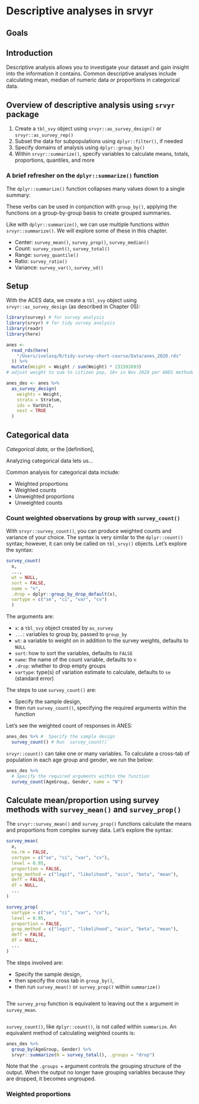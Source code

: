 # Descriptive analyses in srvyr {#c06}

## Goals



## Introduction

Descriptive analysis allows you to investigate your dataset and gain insight into the information it contains. Common descriptive analyses include calculating mean, median of numeric data or proportions in categorical data. <!--TODO: Add more, particularly on how it's on the analyst to pick the right way of doing descriptive analysis based on the data-->
      
## Overview of descriptive analysis using `srvyr` package

1. Create a `tbl_svy` object using `srvyr::as_survey_design()` or `srvyr::as_survey_rep()`
2. Subset the data for subpopulations using `dplyr::filter()`, if needed
3. Specify domains of analysis using `dplyr::group_by()` 
4. Within `srvyr::summarize()`, specify variables to calculate means, totals, proportions, quantiles, and more

### A brief refresher on the `dplyr::summarize()` function

The `dplyr::summarize()` function collapses many values down to a single summary:

<!-- TODO: Add example -->

These verbs can be used in conjunction with `group_by()`, applying the functions on a group-by-group basis to create grouped summaries.

Like with `dplyr::summarize()`, we can use multiple functions within `srvyr::summarize()`. We will explore some of these in this chapter.

* Center: `survey_mean()`, `survey_prop()`, `survey_median()`
* Count: `survey_count()`, `survey_total()`
* Range: `survey_quantile()`
* Ratio: `survey_ratio()`
* Variance: `survey_var()`, `survey_sd()`

## Setup

With the ACES data, we create a `tbl_svy` object using `srvyr::as_survey_design` (as described in Chapter 05):

```r
library(survey) # for survey analysis
library(srvyr) # for tidy survey analysis
library(readr)
library(here)

anes <-
  read_rds(here(
    "/Users/ivelasq/R/tidy-survey-short-course/Data/anes_2020.rds"
  )) %>%
  mutate(Weight = Weight / sum(Weight) * 231592693) 
# adjust weight to sum to citizen pop, 18+ in Nov 2020 per ANES methodology documentation

anes_des <- anes %>%
  as_survey_design(
    weights = Weight,
    strata = Stratum,
    ids = VarUnit,
    nest = TRUE
  )
```
  
## Categorical data

_Categorical data_, or the [definition], 

Analyzing categorical data lets us...

Common analysis for categorical data include:

* Weighted proportions
* Weighted counts
* Unweighted proportions
* Unweighted counts

### Count weighted observations by group with `survey_count()`

With `srvyr::survey_count()`, you can produce weighted counts and variance of your choice. The syntax is very similar to the `dplyr::count()` syntax; however, it can only be called on `tbl_srvy()` objects. Let's explore the syntax:

```r
survey_count(
  x,
  ...,
  wt = NULL,
  sort = FALSE,
  name = "n",
  .drop = dplyr::group_by_drop_default(x),
  vartype = c("se", "ci", "var", "cv")
  )
```

The arguments are:

* `x`: a `tbl_svy` object created by `as_survey`
* `...`: variables to group by, passed to `group_by`
* `wt`: a variable to weight on in addition to the survey weights, defaults to `NULL`
* `sort`: how to sort the variables, defaults to `FALSE`
* `name`: the name of the count variable, defaults to `n`
* `.drop`: whether to drop empty groups
* `vartype`: type(s) of variation estimate to calculate, defaults to `se` (standard error)

The steps to use `survey_count()` are:

* Specify the sample design,
* then run `survey_count()`, specifying the required arguments within the function

Let's see the weighted count of responses in ANES:

```r
anes_des %>% #  Specify the sample design
  survey_count() # Run `survey_count()`
```

`srvyr::count()` can take one or many variables. To calculate a cross-tab of population in each age group and gender, we run the below:

```r
anes_des %>%
  # Specify the required arguments within the function
  survey_count(AgeGroup, Gender, name = "N") 
```

## Calculate mean/proportion using survey methods with `survey_mean()` and `survey_prop()`

The `srvyr::survey_mean()` and `survey_prop()` functions calculate the means and proportions from complex survey data. Let's explore the syntax:

```r
survey_mean(
  x,
  na.rm = FALSE,
  vartype = c("se", "ci", "var", "cv"),
  level = 0.95,
  proportion = FALSE,
  prop_method = c("logit", "likelihood", "asin", "beta", "mean"),
  deff = FALSE,
  df = NULL,
  ...
)

survey_prop(
  vartype = c("se", "ci", "var", "cv"),
  level = 0.95,
  proportion = FALSE,
  prop_method = c("logit", "likelihood", "asin", "beta", "mean"),
  deff = FALSE,
  df = NULL,
  ...
)
```

The steps involved are:

- Specify the sample design,
- then specify the cross tab in `group_by()`,
- then run `survey_mean()` or `survey_prop()` within `summarize()`

```r

```


The `survey_prop` function is equivalent to leaving out the x argument in `survey_mean`.

```r

```


`survey_count()`, like `dplyr::count()`, is not called within `summarize`. An equivalent method of calculating weighted counts is:

```r
anes_des %>%
  group_by(AgeGroup, Gender) %>%
  srvyr::summarize(N = survey_total(), .groups = "drop")
```

Note that the `.groups =` argument controls the grouping structure of the output. When the output no longer have grouping variables because they are dropped, it becomes ungrouped. <!-- TODO: Check this after dplyr 1.1.0 is released -->

### Weighted proportions





